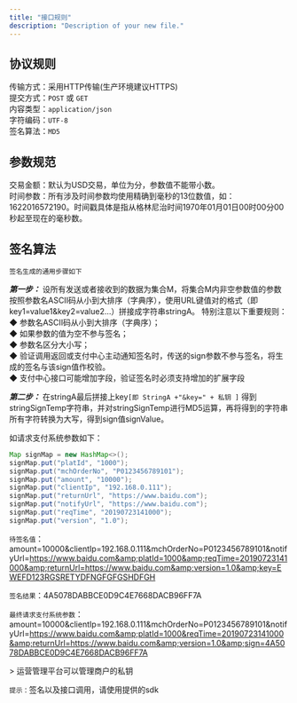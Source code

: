 ```yaml
---
title: "接口规则"
description: "Description of your new file."
---
```



## 协议规则
传输方式：采用HTTP传输(生产环境建议HTTPS)   
提交方式：`POST` 或 `GET`   
内容类型：`application/json`   
字符编码：`UTF-8`   
签名算法：`MD5`   

## 参数规范
交易金额：默认为USD交易，单位为分，参数值不能带小数。   
时间参数：所有涉及时间参数均使用精确到毫秒的13位数值，如：1622016572190。时间戳具体是指从格林尼治时间1970年01月01日00时00分00秒起至现在的毫秒数。

## 签名算法
`签名生成的通用步骤如下`

***第一步：*** 设所有发送或者接收到的数据为集合M，将集合M内非空参数值的参数按照参数名ASCII码从小到大排序（字典序），使用URL键值对的格式（即key1=value1&amp;key2=value2…）拼接成字符串stringA。
特别注意以下重要规则：   
◆ 参数名ASCII码从小到大排序（字典序）；   
◆ 如果参数的值为空不参与签名；   
◆ 参数名区分大小写；   
◆ 验证调用返回或支付中心主动通知签名时，传送的sign参数不参与签名，将生成的签名与该sign值作校验。   
◆ 支付中心接口可能增加字段，验证签名时必须支持增加的扩展字段

***第二步：*** 在stringA最后拼接上key`[即 StringA +"&key=" + 私钥 ]` 得到stringSignTemp字符串，并对stringSignTemp进行MD5运算，再将得到的字符串所有字符转换为大写，得到sign值signValue。

如请求支付系统参数如下：
```java
Map signMap = new HashMap<>();
signMap.put("platId", "1000");
signMap.put("mchOrderNo", "P0123456789101");
signMap.put("amount", "10000");
signMap.put("clientIp", "192.168.0.111");
signMap.put("returnUrl", "https://www.baidu.com");
signMap.put("notifyUrl", "https://www.baidu.com");
signMap.put("reqTime", "20190723141000");
signMap.put("version", "1.0");
```
`待签名值`： 
amount=10000&amp;clientIp=192.168.0.111&amp;mchOrderNo=P0123456789101&amp;notifyUrl=https://www.baidu.com&amp;platId=1000&amp;reqTime=20190723141000&amp;returnUrl=https://www.baidu.com&amp;version=1.0&amp;key=EWEFD123RGSRETYDFNGFGFGSHDFGH

`签名结果`：4A5078DABBCE0D9C4E7668DACB96FF7A 

`最终请求支付系统参数`：amount=10000&amp;clientIp=192.168.0.111&amp;mchOrderNo=P0123456789101&amp;notifyUrl=https://www.baidu.com&amp;platId=1000&reqTime=20190723141000&amp;returnUrl=https://www.baidu.com&amp;version=1.0&amp;sign=4A5078DABBCE0D9C4E7668DACB96FF7A

&gt; 运营管理平台可以管理商户的私钥

`提示：`签名以及接口调用，请使用提供的sdk